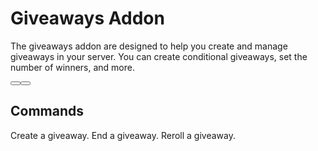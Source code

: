 # Giveaways Addon
The giveaways addon are designed to help you create and manage giveaways in your server. You can create conditional giveaways, set the number of winners, and more.

<div className="not-prose mb-16 mt-6 flex flex-wrap gap-3">
  <Button href="https://builtbybit.com/resources/54939/" arrow="right" children="Purchase" />
  <Button href="https://discord.gg/itsme-to" children="Support" variant="outline" />
</div>

## Commands
<Properties>
  <Property name="/giveaway create <prize> <time> [winners] [channel] [condition]">
    Create a giveaway.
  </Property>
  <Property name="/giveaway end <message-id>">
    End a giveaway.
  </Property>
  <Property name="/giveaway reroll <message-id> [winners]">
    Reroll a giveaway.
  </Property>
</Properties>